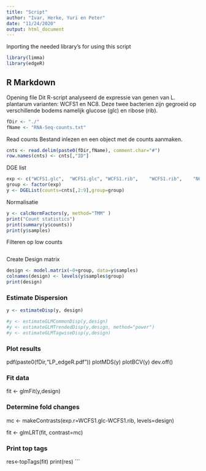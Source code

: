 ```yaml
---
title: "Script"
author: "Ivar, Herke, Yuri en Peter"
date: "11/24/2020"
output: html_document
---
```


Inporting the needed library's for using this script
```r
library(limma)
library(edgeR)
```

## R Markdown

Opening file
Dit R-script analyseerd de expressie van genen van L. plantarum varianten: WCFS1 en NC8. Deze twee bacterien zijn gegroeid op verschillende bodems namelijk glucose (glc) en ribose (rib).
```r
fDir <- "./"
fName <- "RNA-Seq-counts.txt"
```

Read counts
Bestand inlezen en een object met de counts aanmaken.
```r
cnts <- read.delim(paste0(fDir,fName), comment.char="#")
row.names(cnts) <- cnts[,"ID"]
```


DGE list

```r
exp <- c("WCFS1.glc",  "WCFS1.glc",	"WCFS1.rib",	"WCFS1.rib",	"NC8.glc",	"NC8.glc",	"NC8.rib",	"NC8.rib")
group <- factor(exp)
y <- DGEList(counts=cnts[,2:9],group=group)
```


Normalisatie

```r
y <- calcNormFactors(y, method="TMM" )
print("Count statistics")
print(summary(y$counts))
print(y$samples)
```

Filteren op low counts
```r

```

Create Design matrix

```r
design <- model.matrix(~0+group, data=y$samples)
colnames(design) <- levels(y$samples$group)
print(design)
```

###############################################################
### Estimate Dispersion
###############################################################
```r
y <- estimateDisp(y, design)

#y <- estimateGLMCommonDisp(y,design)
#y <- estimateGLMTrendedDisp(y,design, method="power")
#y <- estimateGLMTagwiseDisp(y,design)
```
###############################################################
### Plot results
###############################################################

pdf(paste0(fDir,"LP_edgeR.pdf"))
plotMDS(y)
plotBCV(y)
dev.off()

###############################################################
### Fit data
###############################################################

fit <- glmFit(y,design)

###############################################################
### Determine fold changes
###############################################################

mc <- makeContrasts(exp.r=WCFS1.glc-WCFS1.rib, levels=design)

fit <- glmLRT(fit, contrast=mc)

###############################################################
### Print top tags
###############################################################

res<-topTags(fit)
print(res)
```